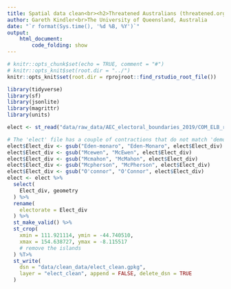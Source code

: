 ```yaml
---
title: Spatial data clean<br><h2>Threatened Australians (threatened.org.au)
author: Gareth Kindler<br>The University of Queensland, Australia
date: "`r format(Sys.time(), '%d %B, %Y')`"
output:
    html_document:
        code_folding: show
---
```


```r
# knitr::opts_chunk$set(echo = TRUE, comment = "#")
# knitr::opts_knit$set(root.dir = "../")
knitr::opts_knit$set(root.dir = rprojroot::find_rstudio_root_file())
```

```r
library(tidyverse)
library(sf)
library(jsonlite)
library(magrittr)
library(units)
```


```r
elect <- st_read("data/raw_data/AEC_electoral_boundaries_2019/COM_ELB_region.shp")
```

```r
# The 'elect' file has a couple of contractions that do not match 'demo' file
elect$Elect_div <- gsub("Eden-monaro", "Eden-Monaro", elect$Elect_div)
elect$Elect_div <- gsub("Mcewen", "McEwen", elect$Elect_div)
elect$Elect_div <- gsub("Mcmahon", "McMahon", elect$Elect_div)
elect$Elect_div <- gsub("Mcpherson", "McPherson", elect$Elect_div)
elect$Elect_div <- gsub("O'connor", "O'Connor", elect$Elect_div)
elect <- elect %>%
  select(
    Elect_div, geometry
  ) %>%
  rename(
    electorate = Elect_div
  ) %>%
  st_make_valid() %>%
  st_crop(
    xmin = 111.921114, ymin = -44.740510,
    xmax = 154.638727, ymax = -8.115517
    # remove the islands
  ) %T>%
  st_write(
    dsn = "data/clean_data/elect_clean.gpkg",
    layer = "elect_clean", append = FALSE, delete_dsn = TRUE
  )
```

